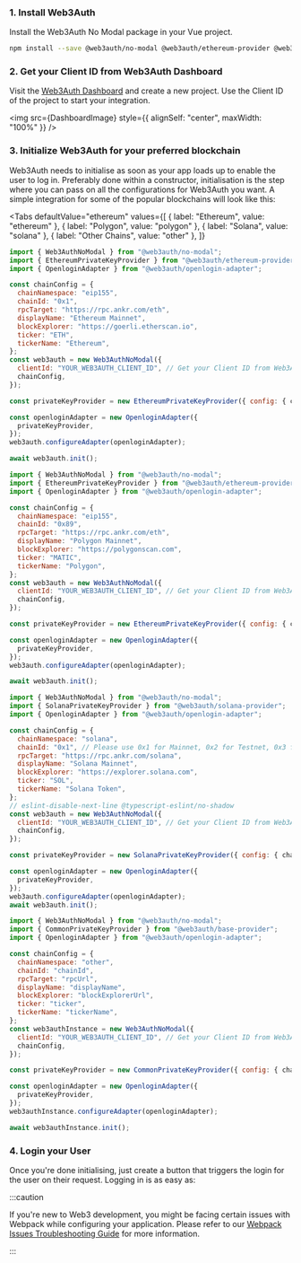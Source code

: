 
### 1. Install Web3Auth

Install the Web3Auth No Modal package in your Vue project.

```bash npm2yarn
npm install --save @web3auth/no-modal @web3auth/ethereum-provider @web3auth/openlogin-adapter
```

### 2. Get your Client ID from Web3Auth Dashboard

Visit the [Web3Auth Dashboard](https://dashboard.web3auth.io) and create a new project. Use the Client ID of the project to start your integration.

<img src={DashboardImage} style={{ alignSelf: "center", maxWidth: "100%" }} />

### 3. Initialize Web3Auth for your preferred blockchain

Web3Auth needs to initialise as soon as your app loads up to enable the user to log in. Preferably done within a constructor, initialisation is the
step where you can pass on all the configurations for Web3Auth you want. A simple integration for some of the popular blockchains will look like this:

<Tabs
  defaultValue="ethereum"
  values={[
    { label: "Ethereum", value: "ethereum" },
    { label: "Polygon", value: "polygon" },
    { label: "Solana", value: "solana" },
    { label: "Other Chains", value: "other" },
  ]}
>

<TabItem value="ethereum">

```js
import { Web3AuthNoModal } from "@web3auth/no-modal";
import { EthereumPrivateKeyProvider } from "@web3auth/ethereum-provider";
import { OpenloginAdapter } from "@web3auth/openlogin-adapter";

const chainConfig = {
  chainNamespace: "eip155",
  chainId: "0x1",
  rpcTarget: "https://rpc.ankr.com/eth",
  displayName: "Ethereum Mainnet",
  blockExplorer: "https://goerli.etherscan.io",
  ticker: "ETH",
  tickerName: "Ethereum",
};
const web3auth = new Web3AuthNoModal({
  clientId: "YOUR_WEB3AUTH_CLIENT_ID", // Get your Client ID from Web3Auth Dashboard
  chainConfig,
});

const privateKeyProvider = new EthereumPrivateKeyProvider({ config: { chainConfig } });

const openloginAdapter = new OpenloginAdapter({
  privateKeyProvider,
});
web3auth.configureAdapter(openloginAdapter);

await web3auth.init();
```

</TabItem>

<TabItem value="polygon">

```js
import { Web3AuthNoModal } from "@web3auth/no-modal";
import { EthereumPrivateKeyProvider } from "@web3auth/ethereum-provider";
import { OpenloginAdapter } from "@web3auth/openlogin-adapter";

const chainConfig = {
  chainNamespace: "eip155",
  chainId: "0x89",
  rpcTarget: "https://rpc.ankr.com/eth",
  displayName: "Polygon Mainnet",
  blockExplorer: "https://polygonscan.com",
  ticker: "MATIC",
  tickerName: "Polygon",
};
const web3auth = new Web3AuthNoModal({
  clientId: "YOUR_WEB3AUTH_CLIENT_ID", // Get your Client ID from Web3Auth Dashboard
  chainConfig,
});

const privateKeyProvider = new EthereumPrivateKeyProvider({ config: { chainConfig } });

const openloginAdapter = new OpenloginAdapter({
  privateKeyProvider,
});
web3auth.configureAdapter(openloginAdapter);

await web3auth.init();
```

</TabItem>

<TabItem value="solana">

```js
import { Web3AuthNoModal } from "@web3auth/no-modal";
import { SolanaPrivateKeyProvider } from "@web3auth/solana-provider";
import { OpenloginAdapter } from "@web3auth/openlogin-adapter";

const chainConfig = {
  chainNamespace: "solana",
  chainId: "0x1", // Please use 0x1 for Mainnet, 0x2 for Testnet, 0x3 for Devnet
  rpcTarget: "https://rpc.ankr.com/solana",
  displayName: "Solana Mainnet",
  blockExplorer: "https://explorer.solana.com",
  ticker: "SOL",
  tickerName: "Solana Token",
};
// eslint-disable-next-line @typescript-eslint/no-shadow
const web3auth = new Web3AuthNoModal({
  clientId: "YOUR_WEB3AUTH_CLIENT_ID", // Get your Client ID from Web3Auth Dashboard
  chainConfig,
});

const privateKeyProvider = new SolanaPrivateKeyProvider({ config: { chainConfig } });

const openloginAdapter = new OpenloginAdapter({
  privateKeyProvider,
});
web3auth.configureAdapter(openloginAdapter);
await web3auth.init();
```

</TabItem>

<TabItem value="other">

```js
import { Web3AuthNoModal } from "@web3auth/no-modal";
import { CommonPrivateKeyProvider } from "@web3auth/base-provider";
import { OpenloginAdapter } from "@web3auth/openlogin-adapter";

const chainConfig = {
  chainNamespace: "other",
  chainId: "chainId",
  rpcTarget: "rpcUrl",
  displayName: "displayName",
  blockExplorer: "blockExplorerUrl",
  ticker: "ticker",
  tickerName: "tickerName",
};
const web3authInstance = new Web3AuthNoModal({
  clientId: "YOUR_WEB3AUTH_CLIENT_ID", // Get your Client ID from Web3Auth Dashboard
  chainConfig,
});

const privateKeyProvider = new CommonPrivateKeyProvider({ config: { chainConfig } });

const openloginAdapter = new OpenloginAdapter({
  privateKeyProvider,
});
web3authInstance.configureAdapter(openloginAdapter);

await web3authInstance.init();
```

</TabItem>

</Tabs>

### 4. Login your User

Once you're done initialising, just create a button that triggers the login for the user on their request. Logging in is as easy as:

<ConnectToExample />

:::caution

If you're new to Web3 development, you might be facing certain issues with Webpack while configuring your application. Please refer to our
[Webpack Issues Troubleshooting Guide](/troubleshooting/webpack-issues) for more information.

:::
